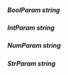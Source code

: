 ##### **BoolParam** string

##### **IntParam** string

##### **NumParam** string

##### **StrParam** string

